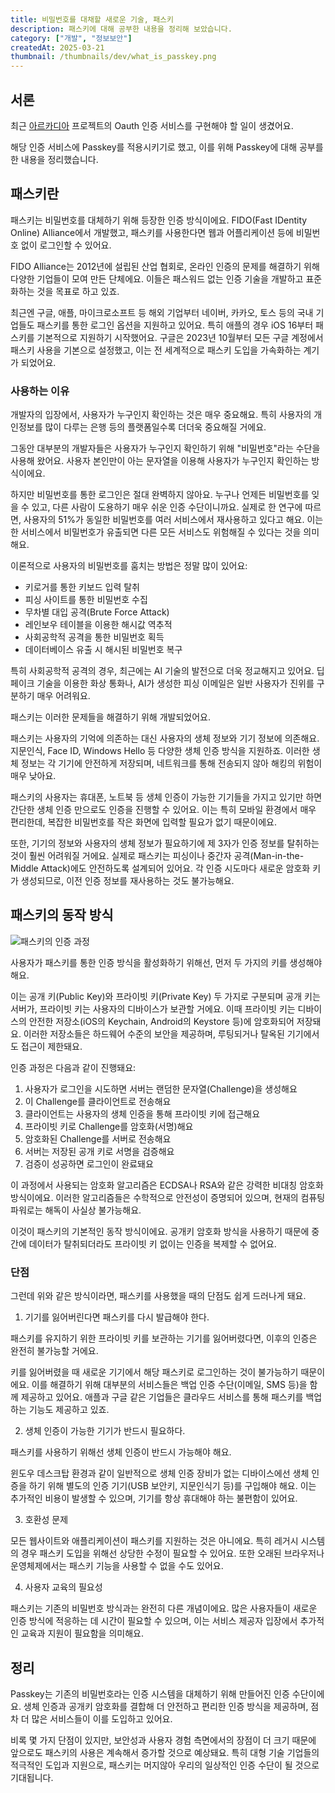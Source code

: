 ```yaml
---
title: 비밀번호를 대채할 새로운 기술, 패스키
description: 패스키에 대해 공부한 내용을 정리해 보았습니다.
category: ["개발", "정보보안"]
createdAt: 2025-03-21
thumbnail: /thumbnails/dev/what_is_passkey.png
---
```


## 서론

최근 [아르카디아](https://arcadiaspace.shop) 프로젝트의 Oauth 인증 서비스를 구현해야 할 일이 생겼어요.

해당 인증 서비스에 Passkey를 적용시키기로 했고, 이를 위해 Passkey에 대해 공부를 한 내용을 정리했습니다.

## 패스키란

패스키는 비밀번호를 대체하기 위해 등장한 인증 방식이에요. FIDO(Fast IDentity Online) Alliance에서 개발했고, 패스키를 사용한다면 웹과 어플리케이션 등에 비밀번호 없이 로그인할 수 있어요.

FIDO Alliance는 2012년에 설립된 산업 협회로, 온라인 인증의 문제를 해결하기 위해 다양한 기업들이 모여 만든 단체에요. 이들은 패스워드 없는 인증 기술을 개발하고 표준화하는 것을 목표로 하고 있죠.

최근엔 구글, 애플, 마이크로소프트 등 해외 기업부터 네이버, 카카오, 토스 등의 국내 기업들도 패스키를 통한 로그인 옵션을 지원하고 있어요. 특히 애플의 경우 iOS 16부터 패스키를 기본적으로 지원하기 시작했어요. 구글은 2023년 10월부터 모든 구글 계정에서 패스키 사용을 기본으로 설정했고, 이는 전 세계적으로 패스키 도입을 가속화하는 계기가 되었어요.

### 사용하는 이유

개발자의 입장에서, 사용자가 누구인지 확인하는 것은 매우 중요해요. 특히 사용자의 개인정보를 많이 다루는 은행 등의 플랫폼일수록 더더욱 중요해질 거에요.

그동안 대부분의 개발자들은 사용자가 누구인지 확인하기 위해 "비밀번호"라는 수단을 사용해 왔어요.
사용자 본인만이 아는 문자열을 이용해 사용자가 누구인지 확인하는 방식이에요.

하지만 비밀번호를 통한 로그인은 절대 완벽하지 않아요. 누구나 언제든 비밀번호를 잊을 수 있고, 다른 사람이 도용하기 매우 쉬운 인증 수단이니까요. 실제로 한 연구에 따르면, 사용자의 51%가 동일한 비밀번호를 여러 서비스에서 재사용하고 있다고 해요. 이는 한 서비스에서 비밀번호가 유출되면 다른 모든 서비스도 위험해질 수 있다는 것을 의미해요.

이론적으로 사용자의 비밀번호를 훔치는 방법은 정말 많이 있어요:

- 키로거를 통한 키보드 입력 탈취
- 피싱 사이트를 통한 비밀번호 수집
- 무차별 대입 공격(Brute Force Attack)
- 레인보우 테이블을 이용한 해시값 역추적
- 사회공학적 공격을 통한 비밀번호 획득
- 데이터베이스 유출 시 해시된 비밀번호 복구

특히 사회공학적 공격의 경우, 최근에는 AI 기술의 발전으로 더욱 정교해지고 있어요. 딥페이크 기술을 이용한 화상 통화나, AI가 생성한 피싱 이메일은 일반 사용자가 진위를 구분하기 매우 어려워요.

패스키는 이러한 문제들을 해결하기 위해 개발되었어요.

패스키는 사용자의 기억에 의존하는 대신 사용자의 생체 정보와 기기 정보에 의존해요. 지문인식, Face ID, Windows Hello 등 다양한 생체 인증 방식을 지원하죠. 이러한 생체 정보는 각 기기에 안전하게 저장되며, 네트워크를 통해 전송되지 않아 해킹의 위험이 매우 낮아요.

패스키의 사용자는 휴대폰, 노트북 등 생체 인증이 가능한 기기들을 가지고 있기만 하면 간단한 생체 인증 만으로도 인증을 진행할 수 있어요. 이는 특히 모바일 환경에서 매우 편리한데, 복잡한 비밀번호를 작은 화면에 입력할 필요가 없기 때문이에요.

또한, 기기의 정보와 사용자의 생체 정보가 필요하기에 제 3자가 인증 정보를 탈취하는 것이 훨씬 어려워질 거에요. 실제로 패스키는 피싱이나 중간자 공격(Man-in-the-Middle Attack)에도 안전하도록 설계되어 있어요. 각 인증 시도마다 새로운 암호화 키가 생성되므로, 이전 인증 정보를 재사용하는 것도 불가능해요.

## 패스키의 동작 방식

![패스키의 인증 과정](/blog/dev/what_is_passkey/패스키_인증과정.png)

사용자가 패스키를 통한 인증 방식을 활성화하기 위해선, 먼저 두 가지의 키를 생성해야 해요.

이는 공개 키(Public Key)와 프라이빗 키(Private Key) 두 가지로 구분되며 공개 키는 서버가, 프라이빗 키는 사용자의 디바이스가 보관할 거에요. 이때 프라이빗 키는 디바이스의 안전한 저장소(iOS의 Keychain, Android의 Keystore 등)에 암호화되어 저장돼요. 이러한 저장소들은 하드웨어 수준의 보안을 제공하며, 루팅되거나 탈옥된 기기에서도 접근이 제한돼요.

인증 과정은 다음과 같이 진행돼요:

1. 사용자가 로그인을 시도하면 서버는 랜덤한 문자열(Challenge)을 생성해요
2. 이 Challenge를 클라이언트로 전송해요
3. 클라이언트는 사용자의 생체 인증을 통해 프라이빗 키에 접근해요
4. 프라이빗 키로 Challenge를 암호화(서명)해요
5. 암호화된 Challenge를 서버로 전송해요
6. 서버는 저장된 공개 키로 서명을 검증해요
7. 검증이 성공하면 로그인이 완료돼요

이 과정에서 사용되는 암호화 알고리즘은 ECDSA나 RSA와 같은 강력한 비대칭 암호화 방식이에요. 이러한 알고리즘들은 수학적으로 안전성이 증명되어 있으며, 현재의 컴퓨팅 파워로는 해독이 사실상 불가능해요.

이것이 패스키의 기본적인 동작 방식이에요. 공개키 암호화 방식을 사용하기 때문에 중간에 데이터가 탈취되더라도 프라이빗 키 없이는 인증을 복제할 수 없어요.

### 단점

그런데 위와 같은 방식이라면, 패스키를 사용했을 때의 단점도 쉽게 드러나게 돼요.

1. 기기를 잃어버린다면 패스키를 다시 발급해야 한다.

패스키를 유지하기 위한 프라이빗 키를 보관하는 기기를 잃어버렸다면, 이후의 인증은 완전히 불가능할 거에요.

키를 잃어버렸을 때 새로운 기기에서 해당 패스키로 로그인하는 것이 불가능하기 때문이에요. 이를 해결하기 위해 대부분의 서비스들은 백업 인증 수단(이메일, SMS 등)을 함께 제공하고 있어요. 애플과 구글 같은 기업들은 클라우드 서비스를 통해 패스키를 백업하는 기능도 제공하고 있죠.

2. 생체 인증이 가능한 기기가 반드시 필요하다.

패스키를 사용하기 위해선 생체 인증이 반드시 가능해야 해요.

윈도우 데스크탑 환경과 같이 일반적으로 생체 인증 장비가 없는 디바이스에선 생체 인증을 하기 위해 별도의 인증 기기(USB 보안키, 지문인식기 등)를 구입해야 해요. 이는 추가적인 비용이 발생할 수 있으며, 기기를 항상 휴대해야 하는 불편함이 있어요.

3. 호환성 문제

모든 웹사이트와 애플리케이션이 패스키를 지원하는 것은 아니에요. 특히 레거시 시스템의 경우 패스키 도입을 위해선 상당한 수정이 필요할 수 있어요. 또한 오래된 브라우저나 운영체제에서는 패스키 기능을 사용할 수 없을 수도 있어요.

4. 사용자 교육의 필요성

패스키는 기존의 비밀번호 방식과는 완전히 다른 개념이에요. 많은 사용자들이 새로운 인증 방식에 적응하는 데 시간이 필요할 수 있으며, 이는 서비스 제공자 입장에서 추가적인 교육과 지원이 필요함을 의미해요.

## 정리

Passkey는 기존의 비밀번호라는 인증 시스템을 대체하기 위해 만들어진 인증 수단이에요. 생체 인증과 공개키 암호화를 결합해 더 안전하고 편리한 인증 방식을 제공하며, 점차 더 많은 서비스들이 이를 도입하고 있어요.

비록 몇 가지 단점이 있지만, 보안성과 사용자 경험 측면에서의 장점이 더 크기 때문에 앞으로도 패스키의 사용은 계속해서 증가할 것으로 예상돼요. 특히 대형 기술 기업들의 적극적인 도입과 지원으로, 패스키는 머지않아 우리의 일상적인 인증 수단이 될 것으로 기대됩니다.
